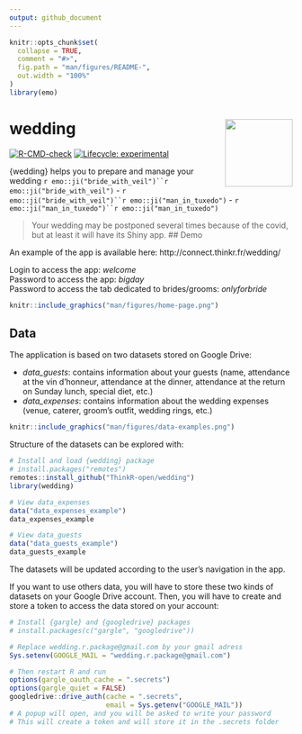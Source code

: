 ```yaml
---
output: github_document
---
```


<!-- README.md is generated from README.Rmd. Please edit that file -->

```r
knitr::opts_chunk$set(
  collapse = TRUE,
  comment = "#>",
  fig.path = "man/figures/README-",
  out.width = "100%"
)
library(emo)
```

# wedding <img src="man/figures/logo.png" align="right" alt="" width="120" />

<!-- badges: start -->
[![R-CMD-check](https://github.com/ThinkR-open/wedding/workflows/R-CMD-check/badge.svg)](https://github.com/ThinkR-open/wedding/actions)
[![Lifecycle: experimental](https://img.shields.io/badge/lifecycle-experimental-orange.svg)](https://lifecycle.r-lib.org/articles/stages.html#experimental)
<!-- badges: end -->

{wedding} helps you to prepare and manage your wedding `r emo::ji("bride_with_veil")``r emo::ji("bride_with_veil")` - `r emo::ji("bride_with_veil")``r emo::ji("man_in_tuxedo")` - `r emo::ji("man_in_tuxedo")``r emo::ji("man_in_tuxedo")`

> Your wedding may be postponed several times because of the covid, but at least it will have its Shiny app.
## Demo

An example of the app is available here: http://connect.thinkr.fr/wedding/

Login to access the app: _welcome_ <br />
Password to access the app: _bigday_ <br />
Password to access the tab dedicated to brides/grooms: _onlyforbride_

```r
knitr::include_graphics("man/figures/home-page.png")
```

## Data

The application is based on two datasets stored on Google Drive: 

- _data_guests_: contains information about your guests (name, attendance at the vin d'honneur, attendance at the dinner, attendance at the return on Sunday lunch, special diet, etc.)
- _data_expenses_: contains information about the wedding expenses (venue, caterer, groom's outfit, wedding rings, etc.)

```r
knitr::include_graphics("man/figures/data-examples.png")
```

Structure of the datasets can be explored with:

``` r
# Install and load {wedding} package
# install.packages("remotes")
remotes::install_github("ThinkR-open/wedding")
library(wedding)

# View data_expenses
data("data_expenses_example")
data_expenses_example

# View data_guests
data("data_guests_example")
data_guests_example
```

The datasets will be updated according to the user's navigation in the app.

If you want to use others data, you will have to store these two kinds of datasets on your Google Drive account. Then, you will have to create and store a token to access the data stored on your account:

``` r
# Install {gargle} and {googledrive} packages
# install.packages(c("gargle", "googledrive"))

# Replace wedding.r.package@gmail.com by your gmail adress
Sys.setenv(GOOGLE_MAIL = "wedding.r.package@gmail.com")

# Then restart R and run
options(gargle_oauth_cache = ".secrets")
options(gargle_quiet = FALSE)
googledrive::drive_auth(cache = ".secrets", 
                        email = Sys.getenv("GOOGLE_MAIL"))
# A popup will open, and you will be asked to write your password
# This will create a token and will store it in the .secrets folder
```